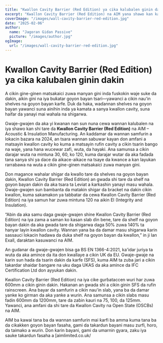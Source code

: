```yaml
---
title: "Kwallon Cavity Barrier (Red Edition) ya cika kalubalen ginin dakin"
excerpt: "Kwallon Cavity Barrier (Red Edition) na AIM yana shawo kan kalubalen shigarwa ta hanyar haɗawa da shelves na goyon bayan dakin yayin tabbatar da kariya mai ƙarfi daga wuta."
coverImage: "/images/wall-cavity-barrier-red-edition.jpg"
date: "2025-02-06"
author:
  name: "Jagoran Gidan Passive"
  picture: "/images/author.jpg"
ogImage:
  url: "/images/wall-cavity-barrier-red-edition.jpg"
---
```


# Kwallon Cavity Barrier (Red Edition) ya cika kalubalen ginin dakin

A cikin gine-ginen matsakaici zuwa manyan gini inda fuskokin waje suke da dakin, aikin gini na iya buƙatar goyon bayan tsari—yawanci a cikin nau'in shelves na goyon bayan karfe. Duk da haka, waɗannan shelves na goyon bayan yawanci suna ainihin inda ya kamata a sanya kwallon cavity, suna haifar da yanayi mai wahala na shigarwa.

Gwaje-gwajen da aka yi kwanan nan sun nuna cewa wannan kalubalen na iya shawo kan shi tare da **Kwallon Cavity Barrier (Red Edition)** na AIM – Acoustic & Insulation Manufacturing. An ƙaddamar da wannan samfurin a lokacin bazara na 2024, an tsara wannan sabuwar kayan don amfani a matsayin kwallon cavity ko kuma a matsayin rufin cavity a cikin tsarin bango na waje, yana hana wucewar zafi, wuta, da hayaki. Ana samunsa a cikin darajar wuta na mintuna 30, 60, ko 120, kuma darajar wutar da aka faɗaɗa tana sanya shi ya dace da aikace-aikace na tsaye da kwance a kan layukan rarrabawa na wuta a cikin gine-ginen matsakaici zuwa manyan gini.

Don magance wahalar shigar da kwallo tare da shelves na goyon bayan dakin, Kwallon Cavity Barrier (Red Edition) an gwada shi tare da shelf na goyon bayan dakin da aka tsara ta Leviat a ƙarƙashin yanayi masu wahala. Gwaje-gwajen sun bambanta da matakin shigar da bracket na dakin cikin kwallon, kuma sakamakon ya tabbatar da cewa Kwallon Cavity Barrier (Red Edition) na iya samun har zuwa mintuna 120 na aikin EI (Integrity and Insulation).

“Abin da aka samu daga gwaje-gwajen shine Kwallon Cavity Barrier (Red Edition) na iya zama a saman ko ƙasan slab ɗin bene, tare da shelf na goyon bayan dakin da aka gwada tare da shigarwa daga 50% zuwa 140% ta hanyar layin kwallon cavity. Wannan yana ba da damar masu shigarwa ƙarin sassauci lokacin haɗawa da duka shelf na goyon bayan da kwallon,” in ji Ian Exall, daraktan kasuwanci na AIM.

An gudanar da gwaje-gwajen bisa ga BS EN 1366-4:2021, ka'idar juriya ta wuta da aka amince da ita don kwallaye a cikin UK da EU. Gwaje-gwaje na ƙarin sun haɗa da tsarin dakin da karfe (SFS), kuma AIM ta zuba jari a cikin takardar shaidar ɓangare na uku daga UKAS da aka amince da IFC Certification Ltd don ayyukan dakin.

Kwallon Cavity Barrier (Red Edition) na iya cike gurɓataccen wuri har zuwa 600mm a cikin ginin dakin. Hakanan an gwada shi a cikin ginin SFS da rufin rainscreen. Ana bayar da samfurin a cikin nau'in slab, yana ba da damar yanke ko girman da aka yanke a wurin. Ana samunsa a cikin slabs masu fadin 600mm da 1200mm, tare da zaɓin kauri na 75, 100, da 125mm. Yawanci, ana amfani da shi tare da Kwallon Cavity na Open State (OSCBs) na AIM.

AIM ba kawai tana ba da wannan samfurin mai ƙarfi ba amma kuma tana ba da cikakken goyon bayan fasaha, gami da takardun bayani masu zurfi, horo, da taimako a wurin. Don ƙarin bayani, gami da umarnin gyara, zaku iya sauke takardun fasaha a [aimlimited.co.uk/